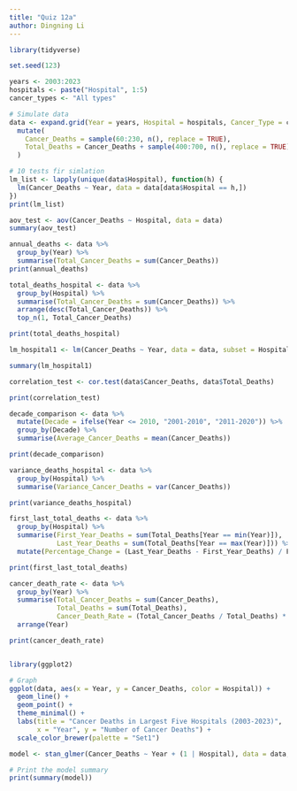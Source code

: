 ```yaml
---
title: "Quiz 12a"
author: Dingning Li
---
```


```r
library(tidyverse)

set.seed(123)

years <- 2003:2023
hospitals <- paste("Hospital", 1:5)
cancer_types <- "All types"

# Simulate data
data <- expand.grid(Year = years, Hospital = hospitals, Cancer_Type = cancer_types) %>%
  mutate(
    Cancer_Deaths = sample(60:230, n(), replace = TRUE),
    Total_Deaths = Cancer_Deaths + sample(400:700, n(), replace = TRUE)
  )


```

```r
# 10 tests fir simlation
lm_list <- lapply(unique(data$Hospital), function(h) {
  lm(Cancer_Deaths ~ Year, data = data[data$Hospital == h,])
})
print(lm_list)

aov_test <- aov(Cancer_Deaths ~ Hospital, data = data)
summary(aov_test)

annual_deaths <- data %>%
  group_by(Year) %>%
  summarise(Total_Cancer_Deaths = sum(Cancer_Deaths))
print(annual_deaths)

total_deaths_hospital <- data %>%
  group_by(Hospital) %>%
  summarise(Total_Cancer_Deaths = sum(Cancer_Deaths)) %>%
  arrange(desc(Total_Cancer_Deaths)) %>%
  top_n(1, Total_Cancer_Deaths)

print(total_deaths_hospital)

lm_hospital1 <- lm(Cancer_Deaths ~ Year, data = data, subset = Hospital == "Hospital 1")

summary(lm_hospital1)

correlation_test <- cor.test(data$Cancer_Deaths, data$Total_Deaths)

print(correlation_test)

decade_comparison <- data %>%
  mutate(Decade = ifelse(Year <= 2010, "2001-2010", "2011-2020")) %>%
  group_by(Decade) %>%
  summarise(Average_Cancer_Deaths = mean(Cancer_Deaths))

print(decade_comparison)

variance_deaths_hospital <- data %>%
  group_by(Hospital) %>%
  summarise(Variance_Cancer_Deaths = var(Cancer_Deaths))

print(variance_deaths_hospital)

first_last_total_deaths <- data %>%
  group_by(Hospital) %>%
  summarise(First_Year_Deaths = sum(Total_Deaths[Year == min(Year)]),
            Last_Year_Deaths = sum(Total_Deaths[Year == max(Year)])) %>%
  mutate(Percentage_Change = (Last_Year_Deaths - First_Year_Deaths) / First_Year_Deaths * 100)

print(first_last_total_deaths)

cancer_death_rate <- data %>%
  group_by(Year) %>%
  summarise(Total_Cancer_Deaths = sum(Cancer_Deaths),
            Total_Deaths = sum(Total_Deaths),
            Cancer_Death_Rate = (Total_Cancer_Deaths / Total_Deaths) * 100) %>%
  arrange(Year)

print(cancer_death_rate)



```

```r
library(ggplot2)

# Graph
ggplot(data, aes(x = Year, y = Cancer_Deaths, color = Hospital)) +
  geom_line() +
  geom_point() +
  theme_minimal() +
  labs(title = "Cancer Deaths in Largest Five Hospitals (2003-2023)",
       x = "Year", y = "Number of Cancer Deaths") +
  scale_color_brewer(palette = "Set1")

```

```r

model <- stan_glmer(Cancer_Deaths ~ Year + (1 | Hospital), data = data, family = gaussian)

# Print the model summary
print(summary(model))


```


